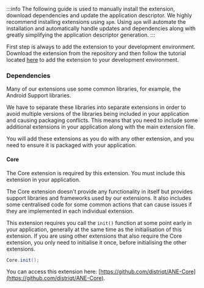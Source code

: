 
:::info
The following guide is used to manually install the extension, download dependencies and update the application descriptor. We highly recommend installing extensions using `apm`. Using `apm` will automate the installation and automatically handle updates and dependencies along with greatly simplifying the application descriptor generation.
:::


First step is always to add the extension to your development environment. Download the extension from the repository and then follow the tutorial located [here](/docs/tutorials/getting-started) to add the extension to your development environment.





### Dependencies

Many of our extensions use some common libraries, for example, the Android Support libraries.

We have to separate these libraries into separate extensions in order to avoid multiple versions of the libraries being included in your application and causing packaging conflicts. This means that you need to include some additional extensions in your application along with the main extension file.

You will add these extensions as you do with any other extension, and you need to ensure it is packaged with your application.


#### Core 

The Core extension is required by this extension. You must include this extension in your application.

The Core extension doesn't provide any functionality in itself but provides support libraries and frameworks used by our extensions.
It also includes some centralised code for some common actions that can cause issues if they are implemented in each individual extension.

This extension requires you call the `init()` function at some point early in your application, generally at the same time as the initialisation of this extension. If you are using other extensions that also require the Core extension, you only need to initialise it once, before initialising the other extensions.

```actionscript
Core.init();
```

You can access this extension here: [https://github.com/distriqt/ANE-Core](https://github.com/distriqt/ANE-Core).


